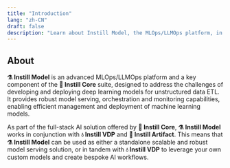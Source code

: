 ```yaml
---
title: "Introduction"
lang: "zh-CN"
draft: false
description: "Learn about Instill Model, the MLOps/LLMOps platform, in the project Instill Core: https://github.com/instill-ai/instill-core"
---
```


## About

**⚗️ Instill Model** is an advanced MLOps/LLMOps platform and a key component of
the **🔮 Instill Core** suite, designed to address the challenges of developing
and deploying deep learning models for unstructured data ETL. It provides robust
model serving, orchestration and monitoring capabilities, enabling efficient
management and deployment of machine learning models.

As part of the full-stack AI solution offered by **🔮 Instill Core**, **⚗️
Instill Model** works in conjunction with **💧 Instill VDP** and **💾 Instill
Artifact**. This means that **⚗️ Instill Model** can be used as either a
standalone scalable and robust model serving solution, or in tandem with **💧
Instill VDP** to leverage your own custom models and create bespoke AI
workflows.
